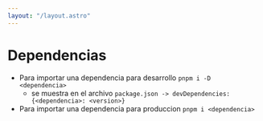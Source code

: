 ```yaml
---
layout: "/layout.astro"
---
```


# Dependencias

- Para importar una dependencia para desarrollo `pnpm i -D <dependencia>`
    - se muestra en el archivo `package.json -> devDependencies:{<dependencia>: <version>}`
- Para importar una dependencia para produccion `pnpm i <dependencia>`